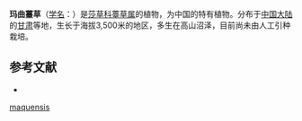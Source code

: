 {{Speciesbox
| name = 玛曲薹草
| status = 
| status_system = 
| image =
| genus = Carex
| species = maquensis
| authority = Y. C. Yang
}}

'''玛曲薹草'''（[[学名|学名]]：{{lang|la|''Carex maquensis''}}）是[[莎草科|莎草科]][[薹草属|薹草属]]的植物，为中国的特有植物。分布于[[中国大陆|中国大陆]]的[[甘肃|甘肃]]等地，生长于海拔3,500米的地区，多生在高山沼泽，目前尚未由人工引种栽培。

== 参考文献 ==
<div class="references-small">
* {{cite web| url =http://www.bioinfo.cn/db05/KmzwSpecies.php?action=view&id=7338| title =玛曲薹草| work =《中国高等植物数据库全库》| publisher =中国科学院微生物研究所| author =昆明植物研究所| accessdate =2009-02-24| language =zh-hans| deadurl =yes| archiveurl =https://web.archive.org/web/20160305094819/http://www.bioinfo.cn/db05/KmzwSpecies.php?action=view&id=7338| archivedate =2016-03-05}}
</div>
{{Taxonbar|from=Q15227274}}

{{DEFAULTSORT:Carex maquensis}}
[[Category:薹草属|maquensis]]


{{Carex-stub}}